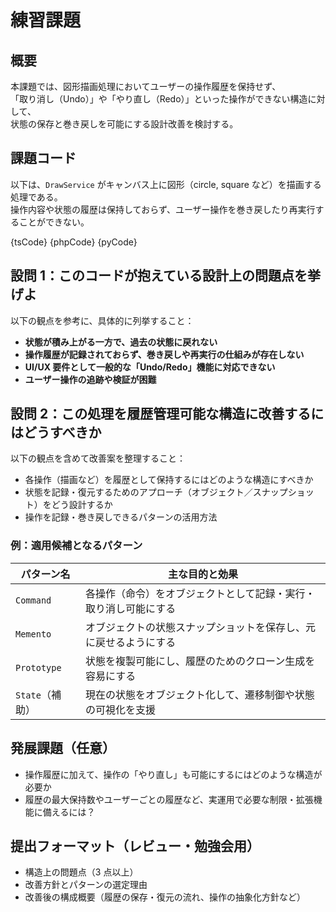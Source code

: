 

# 練習課題

## 概要

本課題では、図形描画処理においてユーザーの操作履歴を保持せず、  
「取り消し（Undo）」や「やり直し（Redo）」といった操作ができない構造に対して、  
状態の保存と巻き戻しを可能にする設計改善を検討する。

## 課題コード

以下は、`DrawService` がキャンバス上に図形（circle, square など）を描画する処理である。  
操作内容や状態の履歴は保持しておらず、ユーザー操作を巻き戻したり再実行することができない。

<Tabs groupId="language">
  <TabItem value="ts" label="TypeScript">
    <CodeBlock language="ts">{tsCode}</CodeBlock>
  </TabItem>
  <TabItem value="php" label="PHP">
    <CodeBlock language="php">{phpCode}</CodeBlock>
  </TabItem>
  <TabItem value="python" label="Python">
    <CodeBlock language="python">{pyCode}</CodeBlock>
  </TabItem>
</Tabs>

## 設問 1：このコードが抱えている設計上の問題点を挙げよ

以下の観点を参考に、具体的に列挙すること：

- **状態が積み上がる一方で、過去の状態に戻れない**
- **操作履歴が記録されておらず、巻き戻しや再実行の仕組みが存在しない**
- **UI/UX 要件として一般的な「Undo/Redo」機能に対応できない**
- **ユーザー操作の追跡や検証が困難**

## 設問 2：この処理を履歴管理可能な構造に改善するにはどうすべきか

以下の観点を含めて改善案を整理すること：

- 各操作（描画など）を履歴として保持するにはどのような構造にすべきか
- 状態を記録・復元するためのアプローチ（オブジェクト／スナップショット）をどう設計するか
- 操作を記録・巻き戻しできるパターンの活用方法

### 例：適用候補となるパターン

| パターン名      | 主な目的と効果                                                   |
| --------------- | ---------------------------------------------------------------- |
| `Command`       | 各操作（命令）をオブジェクトとして記録・実行・取り消し可能にする |
| `Memento`       | オブジェクトの状態スナップショットを保存し、元に戻せるようにする |
| `Prototype`     | 状態を複製可能にし、履歴のためのクローン生成を容易にする         |
| `State`（補助） | 現在の状態をオブジェクト化して、遷移制御や状態の可視化を支援     |

## 発展課題（任意）

- 操作履歴に加えて、操作の「やり直し」も可能にするにはどのような構造が必要か
- 履歴の最大保持数やユーザーごとの履歴など、実運用で必要な制限・拡張機能に備えるには？

## 提出フォーマット（レビュー・勉強会用）

- 構造上の問題点（3 点以上）
- 改善方針とパターンの選定理由
- 改善後の構成概要（履歴の保存・復元の流れ、操作の抽象化方針など）
